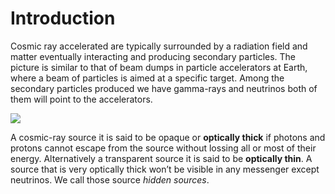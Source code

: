 # Introduction

Cosmic ray accelerated are typically surrounded by a radiation field and matter eventually interacting and producing secondary particles. The picture is similar to that of beam dumps in particle accelerators at Earth, where a beam of particles is aimed at a specific target. Among the secondary particles produced we have gamma-rays and neutrinos both of them will point to the accelerators.

![](images/beam_dump.svg)

A cosmic-ray source it is said to be opaque or **optically thick** if photons and protons cannot escape from the source without lossing all or most of their energy. Alternatively a transparent source it is said to be **optically thin**. A source that is very optically thick won't be visible in any messenger except neutrinos. We call those source *hidden sources*.
